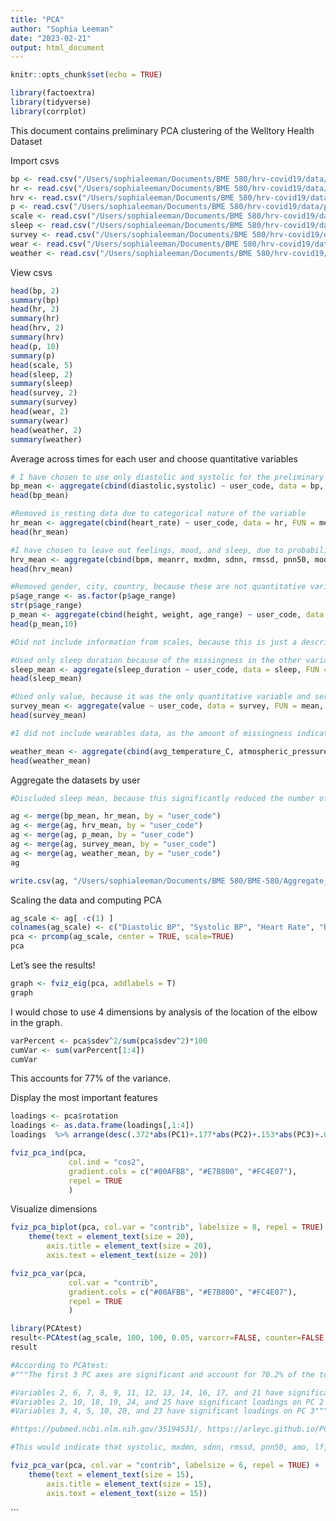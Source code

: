 ```yaml
---
title: "PCA"
author: "Sophia Leeman"
date: "2023-02-21"
output: html_document
---
```


```r
knitr::opts_chunk$set(echo = TRUE)
```

```r
library(factoextra)
library(tidyverse)
library(corrplot)
```

This document contains preliminary PCA clustering of the Welltory Health Dataset

Import csvs

```r
bp <- read.csv("/Users/sophialeeman/Documents/BME 580/hrv-covid19/data/blood_pressure.csv")
hr <- read.csv("/Users/sophialeeman/Documents/BME 580/hrv-covid19/data/heart_rate.csv")
hrv <- read.csv("/Users/sophialeeman/Documents/BME 580/hrv-covid19/data/hrv_measurements.csv")
p <- read.csv("/Users/sophialeeman/Documents/BME 580/hrv-covid19/data/participants.csv")
scale <- read.csv("/Users/sophialeeman/Documents/BME 580/hrv-covid19/data/scales_description.csv")
sleep <- read.csv("/Users/sophialeeman/Documents/BME 580/hrv-covid19/data/sleep.csv")
survey <- read.csv("/Users/sophialeeman/Documents/BME 580/hrv-covid19/data/surveys.csv")
wear <- read.csv("/Users/sophialeeman/Documents/BME 580/hrv-covid19/data/wearables.csv")
weather <- read.csv("/Users/sophialeeman/Documents/BME 580/hrv-covid19/data/weather.csv")
```

View csvs
```r
head(bp, 2)
summary(bp)
head(hr, 2)
summary(hr)
head(hrv, 2)
summary(hrv)
head(p, 10)
summary(p)
head(scale, 5)
head(sleep, 2)
summary(sleep)
head(survey, 2)
summary(survey)
head(wear, 2)
summary(wear)
head(weather, 2)
summary(weather)
```

Average across times for each user and choose quantitative variables
```r
# I have chosen to use only diastolic and systolic for the preliminary run, because the other categories have a lot of missing data
bp_mean <- aggregate(cbind(diastolic,systolic) ~ user_code, data = bp, FUN = mean, na.rm = TRUE)
head(bp_mean)

#Removed is_resting data due to categorical nature of the variable
hr_mean <- aggregate(cbind(heart_rate) ~ user_code, data = hr, FUN = mean, na.rm = TRUE)
head(hr_mean)

#I have chosen to leave out feelings, mood, and sleep, due to probability of high missingness
hrv_mean <- aggregate(cbind(bpm, meanrr, mxdmn, sdnn, rmssd, pnn50, mode, amo, lf, hf, vlf, lfhf, total_power) ~ user_code, data = hrv, FUN = mean, na.rm = TRUE)
head(hrv_mean)

#Removed gender, city, country, because these are not quantitative variables. Also removed symptoms onset for now since we are not visualizing time data.
p$age_range <- as.factor(p$age_range)
str(p$age_range)
p_mean <- aggregate(cbind(height, weight, age_range) ~ user_code, data = p, FUN = mean, na.rm = TRUE)
head(p_mean,10)

#Did not include information from scales, because this is just a description of the data, not measured observations.

#Used only sleep duration because of the missingness in the other variables
sleep_mean <- aggregate(sleep_duration ~ user_code, data = sleep, FUN = mean, na.rm = TRUE)
head(sleep_mean)

#Used only value, because it was the only quantitative variable and served as an indication of covid symptom severity in general
survey_mean <- aggregate(value ~ user_code, data = survey, FUN = mean, na.rm = TRUE)
head(survey_mean)

#I did not include wearables data, as the amount of missingness indicated to me that most participants either did not have access to wearable technology or did not wear them often.

weather_mean <- aggregate(cbind(avg_temperature_C, atmospheric_pressure, precip_intensity, humidity, clouds) ~ user_code, data = weather, FUN = mean, na.rm = TRUE)
head(weather_mean)


```
Aggregate the datasets by user
```r

#Discluded sleep mean, because this significantly reduced the number of participants 

ag <- merge(bp_mean, hr_mean, by = "user_code")
ag <- merge(ag, hrv_mean, by = "user_code")
ag <- merge(ag, p_mean, by = "user_code")
ag <- merge(ag, survey_mean, by = "user_code")
ag <- merge(ag, weather_mean, by = "user_code")
ag

write.csv(ag, "/Users/sophialeeman/Documents/BME 580/BME-580/Aggregate_Data.csv", row.names=FALSE)
```
Scaling the data and computing PCA
```r
ag_scale <- ag[ -c(1) ]
colnames(ag_scale) <- c("Diastolic BP", "Systolic BP", "Heart Rate", "BPM", "Mean RR", "MxDMn", "SDNN", "rMSSD", "PNN50", "Moda", "AMo50", "LF", "HF", "VLF", "LF/HF", "Total Power", "Height", "Weight", "Age Range", "Symptom Severity", "Temperature", "Atmospheric Pressure", "Precipitation Intensity", "Humidity", "Clouds")
pca <- prcomp(ag_scale, center = TRUE, scale=TRUE)
pca
```
Let's see the results!
```r
graph <- fviz_eig(pca, addlabels = T) 
graph
```
I would chose to use 4 dimensions by analysis of the location of the elbow in the graph.
```r
varPercent <- pca$sdev^2/sum(pca$sdev^2)*100
cumVar <- sum(varPercent[1:4])
cumVar
```
This accounts for 77% of the variance.

Display the most important features
```r
loadings <- pca$rotation
loadings <- as.data.frame(loadings[,1:4])
loadings  %>% arrange(desc(.372*abs(PC1)+.177*abs(PC2)+.153*abs(PC3)+.07*abs(PC4)))

```

```r
fviz_pca_ind(pca,
             col.ind = "cos2",
             gradient.cols = c("#00AFBB", "#E7B800", "#FC4E07"),
             repel = TRUE     
             )
```

Visualize dimensions
```r
fviz_pca_biplot(pca, col.var = "contrib", labelsize = 8, repel = TRUE) +
    theme(text = element_text(size = 20),
        axis.title = element_text(size = 20),
        axis.text = element_text(size = 20))
```
```r
fviz_pca_var(pca,
             col.var = "contrib", 
             gradient.cols = c("#00AFBB", "#E7B800", "#FC4E07"),
             repel = TRUE   
             )
```

```r
library(PCAtest)
result<-PCAtest(ag_scale, 100, 100, 0.05, varcorr=FALSE, counter=FALSE, plot=TRUE)
result

#According to PCAtest:
#"""The first 3 PC axes are significant and account for 70.2% of the total variation

#Variables 2, 6, 7, 8, 9, 11, 12, 13, 14, 16, 17, and 21 have significant loadings on PC 1
#Variables 2, 10, 18, 19, 24, and 25 have significant loadings on PC 2
#Variables 3, 4, 5, 10, 20, and 23 have significant loadings on PC 3"""

#https://pubmed.ncbi.nlm.nih.gov/35194531/, https://arleyc.github.io/PCAtest/ 

#This would indicate that systolic, mxdmn, sdnn, rmssd, pnn50, amo, lf, hf, vlf, total power, height, and average temperature are most important for the first dimension. Systolic, mode, weight, age range, humidity, and clouds are most important for the second dimension. And heart rate, bpm, meanrr, mode, value, and precipitation intensity are most significant for PC 3. This seems to line up with the PCA by prcomp. 
```

```r
fviz_pca_var(pca, col.var = "contrib", labelsize = 6, repel = TRUE) +
    theme(text = element_text(size = 15),
        axis.title = element_text(size = 15),
        axis.text = element_text(size = 15))
```
```
